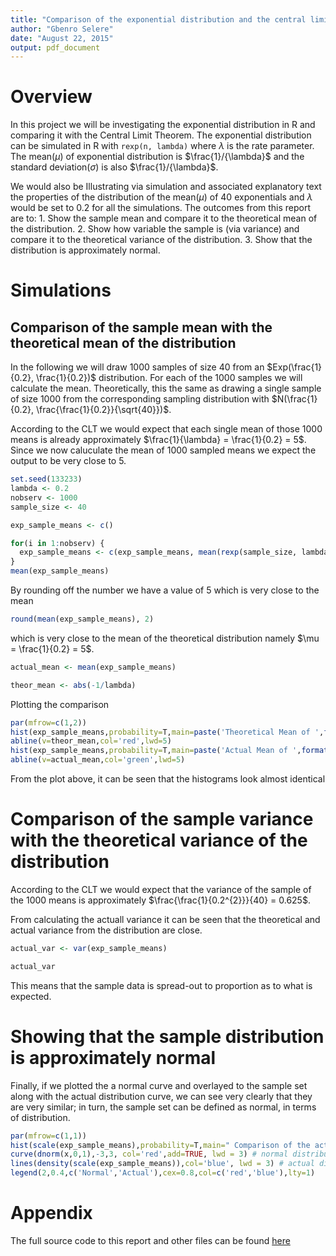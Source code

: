 ```yaml
---
title: "Comparison of the exponential distribution and the central limit theorem"
author: "Gbenro Selere"
date: "August 22, 2015"
output: pdf_document
---
```


# Overview

In this project we will be investigating the exponential distribution in R and comparing it with the Central Limit Theorem. The exponential distribution can be simulated in R with
`rexp(n, lambda)` where $\lambda$ is the rate parameter. The mean($\mu$) of exponential distribution is $\frac{1}/{\lambda}$ and the standard deviation($\sigma$) is also $\frac{1}/{\lambda}$.

We would also be Illustrating via simulation and associated explanatory text the properties of the distribution of the mean($\mu$) of 40 exponentials and $\lambda$ would be set to 0.2 for all the simulations. The outcomes from this report are to:
1. Show the sample mean and compare it to the theoretical mean of the distribution.
2. Show how variable the sample is (via variance) and compare it to the theoretical variance of the distribution.
3. Show that the distribution is approximately normal.

# Simulations

## Comparison of the sample mean with the theoretical mean of the distribution

In the following we will draw 1000 samples of size 40 from an $Exp(\frac{1}{0.2}, \frac{1}{0.2})$ distribution. For each of the 1000 samples we will calculate the mean. Theoretically, this the same as drawing a single sample of size 1000 from the corresponding sampling distribution with $N(\frac{1}{0.2}, \frac{\frac{1}{0.2}}{\sqrt{40}})$.

According to the CLT we would expect that each single mean of those 1000 means is already approximately $\frac{1}{\lambda} = \frac{1}{0.2} = 5$. Since we now caluculate the mean of 1000 sampled means we expect the output to be very close to 5.

```r
set.seed(133233)
lambda <- 0.2
nobserv <- 1000
sample_size <- 40

exp_sample_means <- c()

for(i in 1:nobserv) {
  exp_sample_means <- c(exp_sample_means, mean(rexp(sample_size, lambda)))
}
mean(exp_sample_means)

```
By rounding off the number we have a value of 5 which is very close to the mean
```r
round(mean(exp_sample_means), 2)
```
which is very close to the mean of the theoretical distribution namely $\mu = \frac{1}{0.2} = 5$.

```r
actual_mean <- mean(exp_sample_means)

theor_mean <- abs(-1/lambda)
```

Plotting the comparison

```r
par(mfrow=c(1,2))
hist(exp_sample_means,probability=T,main=paste('Theoretical Mean of ',format(theor_mean,nsmall=2)),ylim=c(0,0.55),col='blue',xlab='Means of Simulation Set')
abline(v=theor_mean,col='red',lwd=5)
hist(exp_sample_means,probability=T,main=paste('Actual Mean of ',format(actual_mean,nsmall=2)),ylim=c(0,0.55),col='blue',xlab='Means of Simulation Set')
abline(v=actual_mean,col='green',lwd=5)
```

From the plot above, it can be seen that the histograms look almost identical

# Comparison of the sample variance with the theoretical variance of the distribution

According to the CLT we would expect that the variance of the sample of the 1000 means is approximately $\frac{\frac{1}{0.2^{2}}}{40} = 0.625$.

From calculating the actuall variance it can be seen that the theoretical and actual variance from the distribution are close.
```r
actual_var <- var(exp_sample_means) 

actual_var
```

This means that the sample data is spread-out to proportion as to what is expected.

# Showing that the sample distribution is approximately normal

Finally, if we plotted the a normal curve and overlayed to the sample set along with the actual distribution curve, we can see very clearly that they are very similar; in turn, the sample set can be defined as normal, in terms of distribution.

```r
par(mfrow=c(1,1))
hist(scale(exp_sample_means),probability=T,main=" Comparison of the actual distribution\n and the normal distribution",ylim=c(0,0.5),xlab='', col = 'grey')
curve(dnorm(x,0,1),-3,3, col='red',add=TRUE, lwd = 3) # normal distribution
lines(density(scale(exp_sample_means)),col='blue', lwd = 3) # actual distribution 
legend(2,0.4,c('Normal','Actual'),cex=0.8,col=c('red','blue'),lty=1)
```


# Appendix

The full source code to this report and other files can be found [here](https://github.com/seleregb/Statistical_Inference-Coursera/blob/master/Part1/StatsInference_Project_Part1.R)